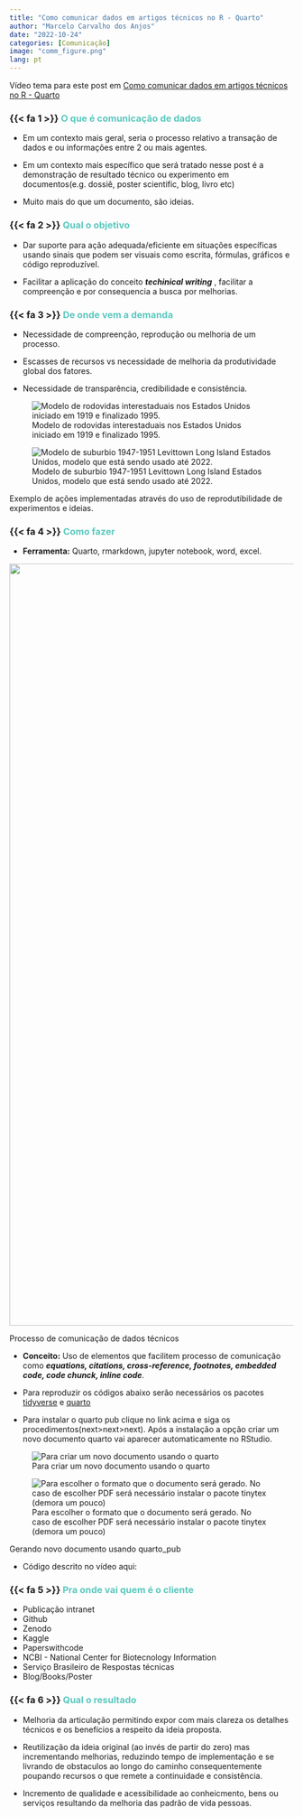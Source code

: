 ```yaml
---
title: "Como comunicar dados em artigos técnicos no R - Quarto"
author: "Marcelo Carvalho dos Anjos"
date: "2022-10-24"
categories: [Comunicação]
image: "comm_figure.png"
lang: pt
---
```


::: {.callout-tip appearance="simple"}
Vídeo tema para este post em [Como comunicar dados em artigos técnicos no R - Quarto](https://youtu.be/F0YbmZuC2BM){target="_blank"}
:::

### {{< fa 1 >}} [**O que é comunicação de dados**]{style="color: #5AC8BE ;"}

-   Em um contexto mais geral, seria o processo relativo a transação de dados e ou informações entre 2 ou mais agentes.

-   Em um contexto mais específico que será tratado nesse post é a demonstração de resultado técnico ou experimento em documentos(e.g. dossiê, poster scientific, blog, livro etc)

-   Muito mais do que um documento, são ideias.

### {{< fa 2 >}} [**Qual o objetivo**]{style="color: #5AC8BE ;"}

-   Dar suporte para ação adequada/eficiente em situações específicas usando sinais que podem ser visuais como escrita, fórmulas, gráficos e código reproduzível.

-   Facilitar a aplicação do conceito ***techinical writing*** , facilitar a compreenção e por consequencia a busca por melhorias.

### {{< fa 3 >}} [**De onde vem a demanda**]{style="color: #5AC8BE ;"}

-   Necessidade de compreenção, reprodução ou melhoria de um processo.

-   Escasses de recursos vs necessidade de melhoria da produtividade global dos fatores.

-   Necessidade de transparência, credibilidade e consistência.

::: {#fig-tables layout-ncol="2"}
![Modelo de rodovidas interestaduais nos Estados Unidos iniciado em 1919 e finalizado 1995.](interstate.png)

![Modelo de suburbio 1947-1951 Levittown Long Island Estados Unidos, modelo que está sendo usado até 2022.](levittown.jpg)

Exemplo de ações implementadas através do uso de reprodutibilidade de experimentos e ideias.
:::

### {{< fa 4 >}} [**Como fazer**]{style="color: #5AC8BE ;"}

-   **Ferramenta:** Quarto, rmarkdown, jupyter notebook, word, excel.

::: {#fig-communication layout-ncol="1"}
![](communication.png){width="1350"}

Processo de comunicação de dados técnicos
:::

-   **Conceito:** Uso de elementos que facilitem processo de comunicação como ***equations, citations, cross-reference, footnotes, embedded code, code chunck, inline code***.

-   Para reproduzir os códigos abaixo serão necessários os pacotes [tidyverse](https://www.tidyverse.org/){target="_blank"} e [quarto](https://quarto.org/docs/get-started/){target="_blank"}

-   Para instalar o quarto pub clique no link acima e siga os procedimentos(next\>next\>next). Após a instalação a opção criar um novo documento quarto vai aparecer automaticamente no RStudio.

::: {#fig-new_quarto layout="[65,35]" layout-valign="top"}
![Para criar um novo documento usando o quarto](new_quarto.png)

![Para escolher o formato que o documento será gerado. No caso de escolher PDF será necessário instalar o pacote tinytex (demora um pouco)](new_quarto_2.png){#fig-new_quarto_2}

Gerando novo documento usando quarto_pub
:::

-   Código descrito no vídeo aqui: 

### {{< fa 5 >}} [**Pra onde vai quem é o cliente**]{style="color: #5AC8BE ;"}

-   Publicação intranet
-   Github
-   Zenodo
-   Kaggle
-   Paperswithcode
-   NCBI - National Center for Biotecnology Information
-   Serviço Brasileiro de Respostas técnicas
-   Blog/Books/Poster

### {{< fa 6 >}} [**Qual o resultado**]{style="color: #5AC8BE ;"}

-   Melhoria da articulação permitindo expor com mais clareza os detalhes técnicos e os benefícios a respeito da ideia proposta.

-   Reutilização da ideia original (ao invés de partir do zero) mas incrementando melhorias, reduzindo tempo de implementação e se livrando de obstaculos ao longo do caminho consequentemente poupando recursos o que remete a continuidade e consistência.

-   Incremento de qualidade e acessibilidade ao conheicmento, bens ou serviços resultando da melhoria das padrão de vida pessoas.
